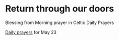 # Return through our doors

Blessing from Morning prayer in Celtic Daily Prayers

[Daily prayers](https://commonprayer.net/) for May 23
